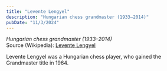 ```yaml
---
title: "Levente Lengyel"
description: "Hungarian chess grandmaster (1933–2014)"
pubDate: "11/3/2024"
---
```


*Hungarian chess grandmaster (1933–2014)*  
Source (Wikipedia): [Levente Lengyel][1]

Levente Lengyel was a Hungarian chess player, who gained the Grandmaster title in 1964.

[1]: https://en.wikipedia.org/wiki/Levente_Lengyel

